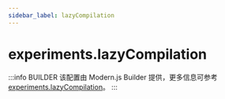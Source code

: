 ```yaml
---
sidebar_label: lazyCompilation
---
```


# experiments.lazyCompilation

:::info BUILDER
该配置由 Modern.js Builder 提供，更多信息可参考 [experiments.lazyCompilation](https://modernjs.dev/builder/api/config-experiments.html#experiments-lazycompilation)。
:::


<Main />

